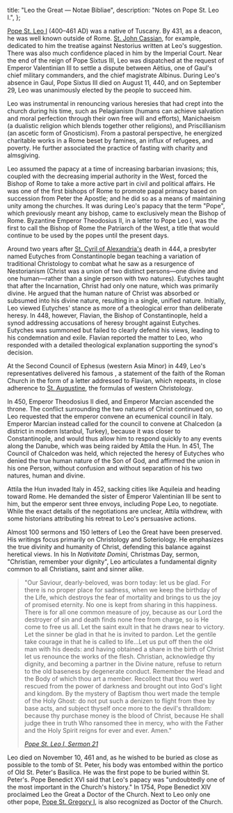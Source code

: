   title: "Leo the Great — Notae Bibliae",
  description: "Notes on Pope St. Leo I.",
};

<Initial text="Leo the Great"/>

[Pope St. Leo I](/glossary/names#leo) (400–461 AD) was a native of Tuscany. By 431, as a deacon, he was well known outside of Rome. [St. John Cassian](/people/saints/early/john-cassian), for example, dedicated to him the treatise against Nestorius written at Leo's suggestion. There was also much confidence placed in him by the Imperial Court. Near the end of the reign of Pope Sixtus III, Leo was dispatched at the request of Emperor Valentinian III to settle a dispute between Aëtius, one of Gaul's chief military commanders, and the chief magistrate Albinus. During Leo's absence in Gaul, Pope Sixtus III died on August 11, 440, and on September 29, Leo was unanimously elected by the people to succeed him.

Leo was instrumental in renouncing various heresies that had crept into the church during his time, such as Pelagianism (humans can achieve salvation and moral perfection through their own free will and efforts), Manichaeism (a dualistic religion which blends together other religions), and Priscillianism (an ascetic form of Gnosticism). From a pastoral perspective, he energized charitable works in a Rome beset by famines, an influx of refugees, and poverty. He further associated the practice of fasting with charity and almsgiving.

Leo assumed the papacy at a time of increasing barbarian invasions; this, coupled with the decreasing imperial authority in the West, forced the Bishop of Rome to take a more active part in civil and political affairs. He was one of the first bishops of Rome to promote papal primacy based on succession from Peter the Apostle; and he did so as a means of maintaining unity among the churches. It was during Leo's papacy that the term "Pope", which previously meant any bishop, came to exclusively mean the Bishop of Rome. Byzantine Emperor Theodosius II, in a letter to Pope Leo I, was the first to call the Bishop of Rome the Patriarch of the West, a title that would continue to be used by the popes until the present days.

Around two years after [St. Cyril of Alexandria's](/people/saints/greek-fathers/cyril-of-alexandria) death in 444, a presbyter named Eutyches from Constantinople began teaching a variation of traditional Christology to combat what he saw as a resurgence of Nestorianism (Christ was a union of two distinct persons—one divine and one human—rather than a single person with two natures). Eutyches taught that after the Incarnation, Christ had only one nature, which was primarily divine. He argued that the human nature of Christ was absorbed or subsumed into his divine nature, resulting in a single, unified nature. Initially, Leo viewed Eutyches' stance as more of a theological error than deliberate heresy. In 448, however, Flavian, the Bishop of Constantinople, held a synod addressing accusations of heresy brought against Eutyches. Eutyches was summoned but failed to clearly defend his views, leading to his condemnation and exile. Flavian reported the matter to Leo, who responded with a detailed theological explanation supporting the synod's decision.

At the Second Council of Ephesus (western Asia Minor) in 449, Leo's representatives delivered his famous *<Definition lang="english" anchor="tome" text="Tome"/>*, a statement of the faith of the Roman Church in the form of a letter addressed to Flavian, which repeats, in close adherence to [St. Augustine](/people/saints/latin-fathers/augustine-of-hippo), the formulas of western Christology.

In 450, Emperor Theodosius II died, and Emperor Marcian ascended the throne. The conflict surrounding the two natures of Christ continued on, so Leo requested that the emperor convene an ecumenical council in Italy. Emperor Marcian instead called for the council to convene at Chalcedon (a district in modern Istanbul, Turkey), because it was closer to Constantinople, and would thus allow him to respond quickly to any events along the Danube, which was being raided by Attila the Hun. In 451, The Council of Chalcedon was held, which rejected the heresy of Eutyches who denied the true human nature of the Son of God, and affirmed the union in his one Person, without confusion and without separation of his two natures, human and divine.

Attila the Hun invaded Italy in 452, sacking cities like Aquileia and heading toward Rome. He demanded the sister of Emperor Valentinian III be sent to him, but the emperor sent three envoys, including Pope Leo, to negotiate. While the exact details of the negotiations are unclear, Attila withdrew, with some historians attributing his retreat to Leo's persuasive actions.

Almost 100 sermons and 150 letters of Leo the Great have been preserved. His writings focus primarily on Christology and Soteriology. He emphasizes the true divinity and humanity of Christ, defending this balance against heretical views. In his In *Nativitate Domini*, Christmas Day, sermon, "Christian, remember your dignity", Leo articulates a fundamental dignity common to all Christians, saint and sinner alike.

> "Our Saviour, dearly-beloved, was born today: let us be glad. For there is no proper place for sadness, when we keep the birthday of the Life, which destroys the fear of mortality and brings to us the joy of promised eternity. No one is kept from sharing in this happiness. There is for all one common measure of joy, because as our Lord the destroyer of sin and death finds none free from charge, so is He come to free us all. Let the saint exult in that he draws near to victory. Let the sinner be glad in that he is invited to pardon. Let the gentile take courage in that he is called to life…Let us put off then the old man with his deeds: and having obtained a share in the birth of Christ let us renounce the works of the flesh. Christian, acknowledge thy dignity, and becoming a partner in the Divine nature, refuse to return to the old baseness by degenerate conduct. Remember the Head and the Body of which thou art a member. Recollect that thou wert rescued from the power of darkness and brought out into God's light and kingdom. By the mystery of Baptism thou wert made the temple of the Holy Ghost: do not put such a denizen to flight from thee by base acts, and subject thyself once more to the devil's thralldom: because thy purchase money is the blood of Christ, because He shall judge thee in truth Who ransomed thee in mercy, who with the Father and the Holy Spirit reigns for ever and ever. Amen."
>
> <cite>[Pope St. Leo I, *Sermon 21*](https://www.newadvent.org/fathers/360321.htm)</cite>

Leo died on November 10, 461 and, as he wished to be buried as close as possible to the tomb of St. Peter, his body was entombed within the portico of Old St. Peter's Basilica. He was the first pope to be buried within St. Peter's. Pope Benedict XVI said that Leo's papacy was "undoubtedly one of the most important in the Church's history." In 1754, Pope Benedict XIV proclaimed Leo the Great a Doctor of the Church. Next to Leo only one other pope, [Pope St. Gregory I](/people/saints/latin-fathers/gregory-the-great), is also recognized as Doctor of the Church.
